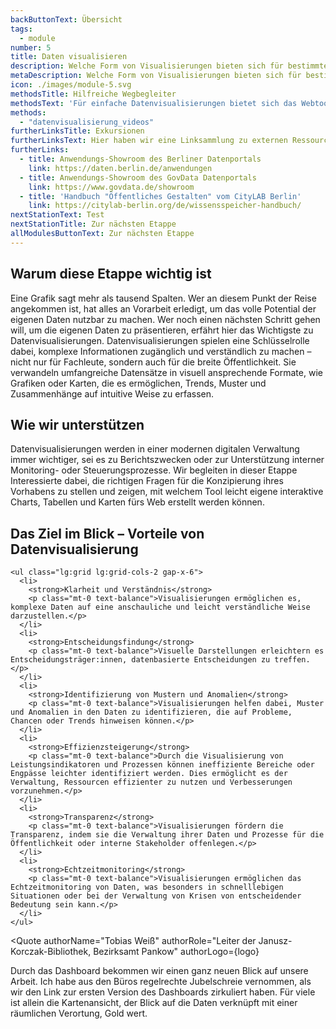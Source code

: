 ```yaml
---
backButtonText: Übersicht
tags:
  - module
number: 5
title: Daten visualisieren
description: Welche Form von Visualisierungen bieten sich für bestimmte Daten an? Wer soll angesprochen werden? Und welche Tools und fertige Lösungen gibt es?
metaDescription: Welche Form von Visualisierungen bieten sich für bestimmte Daten an? Wer soll angesprochen werden? Und welche Tools und fertige Lösungen gibt es?
icon: ./images/module-5.svg
methodsTitle: Hilfreiche Wegbegleiter
methodsText: 'Für einfache Datenvisualisierungen bietet sich das Webtool "Datawrapper" an, für das die Landesredaktion Lizenzen vergibt. Wie das geht, zeigen unsere Videotutorials. Die Ergebnisse lassen sich unkompliziert über Imperia in den Auftritt des Landes Berlin integrieren.'
methods:
  - "datenvisualisierung_videos"
furtherLinksTitle: Exkursionen
furtherLinksText: Hier haben wir eine Linksammlung zu externen Ressourcen zusammengetragen, die einen noch tieferen Einstieg in die Thematik ermöglichen.
furtherLinks:
  - title: Anwendungs-Showroom des Berliner Datenportals
    link: https://daten.berlin.de/anwendungen
  - title: Anwendungs-Showroom des GovData Datenportals
    link: https://www.govdata.de/showroom
  - title: 'Handbuch "Öffentliches Gestalten" vom CityLAB Berlin'
    link: https://citylab-berlin.org/de/wissensspeicher-handbuch/
nextStationText: Test
nextStationTitle: Zur nächsten Etappe
allModulesButtonText: Zur nächsten Etappe
---
```


## Warum diese Etappe wichtig ist

Eine Grafik sagt mehr als tausend Spalten. Wer an diesem Punkt der Reise angekommen ist, hat alles an Vorarbeit erledigt, um das volle Potential der eigenen Daten nutzbar zu machen. Wer noch einen nächsten Schritt gehen will, um die eigenen Daten zu präsentieren, erfährt hier das Wichtigste zu Datenvisualisierungen. Datenvisualisierungen spielen eine Schlüsselrolle dabei, komplexe Informationen zugänglich und verständlich zu machen – nicht nur für Fachleute, sondern auch für die breite Öffentlichkeit. Sie verwandeln umfangreiche Datensätze in visuell ansprechende Formate, wie Grafiken oder Karten, die es ermöglichen, Trends, Muster und Zusammenhänge auf intuitive Weise zu erfassen.

## Wie wir unterstützen

Datenvisualisierungen werden in einer modernen digitalen Verwaltung immer wichtiger, sei es zu Berichtszwecken oder zur Unterstützung interner Monitoring- oder Steuerungsprozesse. Wir begleiten in dieser Etappe Interessierte dabei, die richtigen Fragen für die Konzipierung ihres Vorhabens zu stellen und zeigen, mit welchem Tool leicht eigene interaktive Charts, Tabellen und Karten fürs Web erstellt werden können.

<TextContentSection class="bg-bg-alt px-4 sm:px-6" largeContainer>
    <h2>Das Ziel im Blick – Vorteile von Datenvisualisierung</h2>

    <ul class="lg:grid lg:grid-cols-2 gap-x-6">
      <li>
        <strong>Klarheit und Verständnis</strong>
        <p class="mt-0 text-balance">Visualisierungen ermöglichen es, komplexe Daten auf eine anschauliche und leicht verständliche Weise darzustellen.</p>
      </li>
      <li>
        <strong>Entscheidungsfindung</strong>
        <p class="mt-0 text-balance">Visuelle Darstellungen erleichtern es Entscheidungsträger:innen, datenbasierte Entscheidungen zu treffen.</p>
      </li>
      <li>
        <strong>Identifizierung von Mustern und Anomalien</strong>
        <p class="mt-0 text-balance">Visualisierungen helfen dabei, Muster und Anomalien in den Daten zu identifizieren, die auf Probleme, Chancen oder Trends hinweisen können.</p>
      </li>
      <li>
        <strong>Effizienzsteigerung</strong>
        <p class="mt-0 text-balance">Durch die Visualisierung von Leistungsindikatoren und Prozessen können ineffiziente Bereiche oder Engpässe leichter identifiziert werden. Dies ermöglicht es der Verwaltung, Ressourcen effizienter zu nutzen und Verbesserungen vorzunehmen.</p>
      </li>
      <li>
        <strong>Transparenz</strong>
        <p class="mt-0 text-balance">Visualisierungen fördern die Transparenz, indem sie die Verwaltung ihrer Daten und Prozesse für die Öffentlichkeit oder interne Stakeholder offenlegen.</p>
      </li>
      <li>
        <strong>Echtzeitmonitoring</strong>
        <p class="mt-0 text-balance">Visualisierungen ermöglichen das Echtzeitmonitoring von Daten, was besonders in schnelllebigen Situationen oder bei der Verwaltung von Krisen von entscheidender Bedeutung sein kann.</p>
      </li>
    </ul>

</TextContentSection>


<Quote
  authorName="Tobias Weiß"
  authorRole="Leiter der Janusz-Korczak-Bibliothek, Bezirksamt Pankow"
  authorLogo={logo}
>
  Durch das Dashboard bekommen wir einen ganz neuen Blick auf unsere Arbeit. Ich
  habe aus den Büros regelrechte Jubelschreie vernommen, als wir den Link zur
  ersten Version des Dashboards zirkuliert haben. Für viele ist allein die
  Kartenansicht, der Blick auf die Daten verknüpft mit einer räumlichen
  Verortung, Gold wert.
</Quote>
